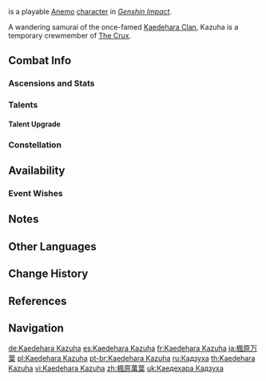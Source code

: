 {{CharacterTabs}}
{{Character Infobox
|image            = <gallery>
Character Kaedehara Kazuha Card.png|Card
Character Kaedehara Kazuha Full Wish.png|Wish
Character Kaedehara Kazuha Game.png|In Game
</gallery>

<!--Playable Character Information-->
|type             = Playable
|rarity           = 5
|weapon           = Sword
|element          = Anemo

<!--Character Information-->
|name             = Kaedehara Kazuha
|birthday         = October 29th
|constellation    = Acer Palmatum
|region           = Inazuma
|affiliation      = The Crux
|affiliation2     = Kaedehara Clan
|affiliation3     = Watatsumi Army
|affiliationNote3 = Formerly
|dish             = All-Weather Beauty
|obtain           = Character Event Wishes
|event_name       = Leaves in the Wind
|releaseDate      = 2021-06-29
|ancestry         = Kaedehara Clan
|father           = Kaedehara Kageharu
|relative         = Kaedehara Yoshinori
|relativeNote     = Great-grandfather
|relative2        = Kaedehara Kagemitsu
|relativeNote2    = Ancestor
|relative3        = Kaedehara Hisamichi
|relativeNote3    = Grandfather
<!--Titles-->
|title            = Scarlet Leaves Pursue Wild Waves
|title2           = A wandering samurai who has left his homeland

<!--Voice Actors-->|voiceEN          = [[imdb:nm4008536|Mark Whitten]]<ref name="ensp">YouTube: [https://youtu.be/OrZ8RbXwoK4 Version 1.6 Special Program]</ref>
|voiceCN          = [https://zh.moegirl.org.cn/马斑马&variant=zh Banma ({{Lang|mini=1|zh=斑马}})]<ref>Bilibili: [https://www.bilibili.com/video/BV1r44y1r77C Version 1.6 Chinese Special Program]</ref>
|voiceJP          = {{w|Nobunaga Shimazaki|Shimazaki Nobunaga ({{Lang|mini=1|ja=島崎 信長}})}}<ref name="ensp"/>
|voiceKR          = {{w|ko:김신우 (성우)|Kim Shin-woo ({{Lang|mini=1|ko=김신우}})}}<ref>Twitter: [https://twitter.com/genshinimpactkr/status/1407583893256032260 KR VA Announcement]</ref>
}}
{{Lang|'''Kaedehara Kazuha'''|ja={{Rubi|楓原|かえではら|万葉|かずは}}|ja_rm=Kaedehara Kazuha}}{{Name order|Japanese}} is a playable [[Anemo]] [[character]] in ''[[Genshin Impact]]''.

A wandering samurai of the once-famed [[Kaedehara Clan]], Kazuha is a temporary crewmember of [[The Crux]].

==Combat Info==
===Ascensions and Stats===
{{Character Ascensions and Stats}}

===Talents===
{{Talent Table}}

====Talent Upgrade====
{{Talent Upgrade}}

===Constellation===
{{Constellation Table}}

==Availability==
===Event Wishes===
{{Featured}}

==Notes==
{{Reflist|note=1}}

==Other Languages==
{{Other Languages|default_hidden = 1
|en      = Kaedehara Kazuha
|zhs     = 枫原万叶
|zhs_rm  = Fēngyuán Wànyè
|zht     = 楓原萬葉
|zht_rm  = Fēngyuán Wànyè
|ja      = {{Rubi|楓|かえで|原|はら|万|かず|葉|は}}
|ja_rm   = Kaedehara Kazuha
|ko      = 카에데하라 카즈하
|ko_rm   = Kaedehara Kajeuha
|es      = Kaedehara Kazuha
|fr      = Kaedehara Kazuha
|ru      = Кадзуха
|th      = Kaedehara Kazuha
|vi      = Kaedehara Kazuha
|de      = Kaedehara Kazuha
|id      = Kaedehara Kazuha
|pt      = Kaedehara Kazuha
}}

==Change History==
{{Change History|1.6}}

==References==
{{Reflist}}

==Navigation==
{{Character Navbox}}

[[de:Kaedehara Kazuha]]
[[es:Kaedehara Kazuha]]
[[fr:Kaedehara Kazuha]]
[[ja:楓原万葉]]
[[pl:Kaedehara Kazuha]]
[[pt-br:Kaedehara Kazuha]]
[[ru:Кадзуха]]
[[th:Kaedehara Kazuha]]
[[vi:Kaedehara Kazuha]]
[[zh:楓原萬葉]]
[[uk:Каедехара Кадзуха]]